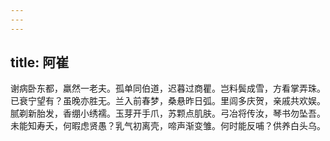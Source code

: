 ```yaml
---
---
---
```

title: 阿崔
---



谢病卧东都，羸然一老夫。孤单同伯道，迟暮过商瞿。岂料鬓成雪，方看掌弄珠。已衰宁望有？虽晚亦胜无。兰入前春梦，桑悬昨日弧。里闾多庆贺，亲戚共欢娱。腻剃新胎发，香绷小绣襦。玉芽开手爪，苏颗点肌肤。弓冶将传汝，琴书勿坠吾。未能知寿夭，何暇虑贤愚？乳气初离壳，啼声渐变雏。何时能反哺？供养白头乌。